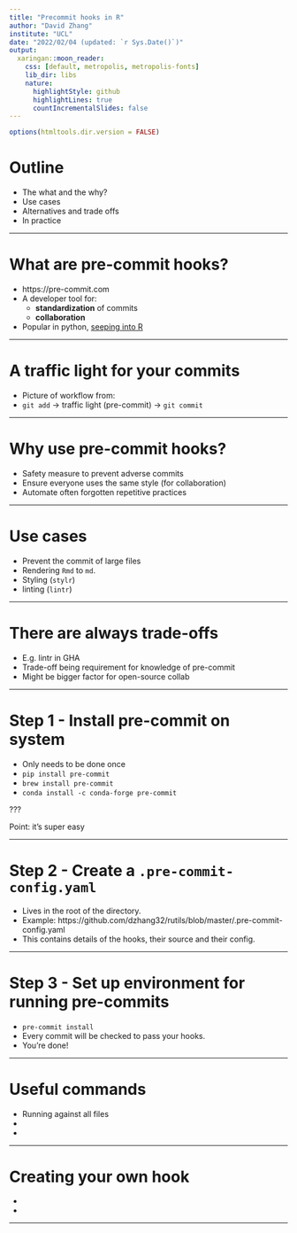 ```yaml
---
title: "Precommit hooks in R"
author: "David Zhang"
institute: "UCL"
date: "2022/02/04 (updated: `r Sys.Date()`)"
output:
  xaringan::moon_reader:
    css: [default, metropolis, metropolis-fonts]
    lib_dir: libs
    nature:
      highlightStyle: github
      highlightLines: true
      countIncrementalSlides: false
---
```


```r
options(htmltools.dir.version = FALSE)
```

<!-- change font of all slides via css -->
<!-- https://stackoverflow.com/questions/53481699/customize-font-size-for-all-the-slides-in-xaringan -->

<style type="text/css">
.remark-slide-content {
    font-size: 34px;
    padding: 0.75em 1em 0.75em 1em;
}
</style>

# Outline 

- The what and the why? 
- Use cases
- Alternatives and trade offs
- In practice

---

# What are pre-commit hooks? 

- https://pre-commit.com
- A developer tool for: 
    - **standardization** of commits
    - **collaboration** 
- Popular in python, [seeping into R](https://github.com/lorenzwalthert/precommit)

---

# A traffic light for your commits

- Picture of workflow from:
- `git add` -> traffic light (pre-commit) -> `git commit`

---

# Why use pre-commit hooks?

- Safety measure to prevent adverse commits
- Ensure everyone uses the same style (for collaboration)
- Automate often forgotten repetitive practices

---

# Use cases

- Prevent the commit of large files
- Rendering `Rmd` to `md`. 
- Styling (`stylr`)
- linting (`lintr`)

---

# There are always trade-offs

- E.g. lintr in GHA 
- Trade-off being requirement for knowledge of pre-commit
- Might be bigger factor for open-source collab 

---

# Step 1 - Install pre-commit on system

- Only needs to be done once
- `pip install pre-commit`
- `brew install pre-commit`
- `conda install -c conda-forge pre-commit`

???

Point: it's super easy

--- 

# Step 2 - Create a `.pre-commit-config.yaml`

- Lives in the root of the directory. 
- Example: https://github.com/dzhang32/rutils/blob/master/.pre-commit-config.yaml
- This contains details of the hooks, their source and their config. 

---

# Step 3 - Set up environment for running pre-commits

- `pre-commit install`
- Every commit will be checked to pass your hooks. 
- You're done! 

---

# Useful commands

- Running against all files
- 
- 

--- 

# Creating your own hook

- 
- 


---



